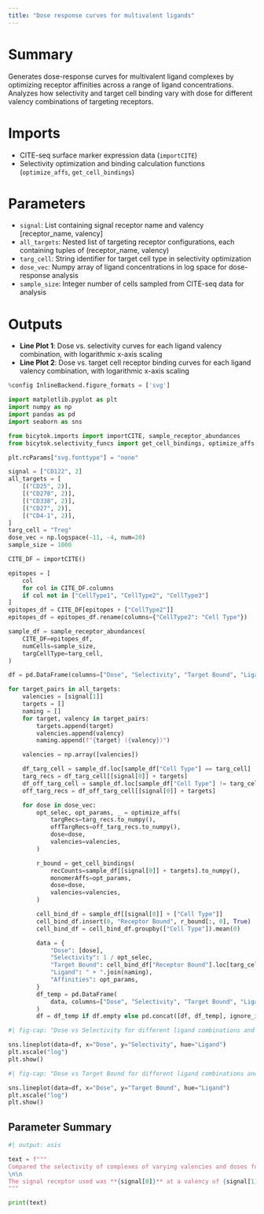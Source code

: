 ```yaml
---
title: "Dose response curves for multivalent ligands"
---
```


# Summary
Generates dose-response curves for multivalent ligand complexes by optimizing receptor affinities across a range of ligand concentrations. Analyzes how selectivity and target cell binding vary with dose for different valency combinations of targeting receptors.

# Imports
- CITE-seq surface marker expression data (`importCITE`)
- Selectivity optimization and binding calculation functions (`optimize_affs`, `get_cell_bindings`)

# Parameters
- `signal`: List containing signal receptor name and valency [receptor_name, valency]
- `all_targets`: Nested list of targeting receptor configurations, each containing tuples of (receptor_name, valency)
- `targ_cell`: String identifier for target cell type in selectivity optimization
- `dose_vec`: Numpy array of ligand concentrations in log space for dose-response analysis
- `sample_size`: Integer number of cells sampled from CITE-seq data for analysis

# Outputs
- **Line Plot 1**: Dose vs. selectivity curves for each ligand valency combination, with logarithmic x-axis scaling
- **Line Plot 2**: Dose vs. target cell receptor binding curves for each ligand valency combination, with logarithmic x-axis scaling

```python
%config InlineBackend.figure_formats = ['svg']

import matplotlib.pyplot as plt
import numpy as np
import pandas as pd
import seaborn as sns

from bicytok.imports import importCITE, sample_receptor_abundances
from bicytok.selectivity_funcs import get_cell_bindings, optimize_affs

plt.rcParams["svg.fonttype"] = "none"

signal = ["CD122", 2]
all_targets = [
    [("CD25", 2)],
    [("CD278", 2)],
    [("CD338", 2)],
    [("CD27", 2)],
    [("CD4-1", 2)],
]
targ_cell = "Treg"
dose_vec = np.logspace(-11, -4, num=20)
sample_size = 1000

CITE_DF = importCITE()

epitopes = [
    col
    for col in CITE_DF.columns
    if col not in ["CellType1", "CellType2", "CellType3"]
]
epitopes_df = CITE_DF[epitopes + ["CellType2"]]
epitopes_df = epitopes_df.rename(columns={"CellType2": "Cell Type"})

sample_df = sample_receptor_abundances(
    CITE_DF=epitopes_df,
    numCells=sample_size,
    targCellType=targ_cell,
)

df = pd.DataFrame(columns=["Dose", "Selectivity", "Target Bound", "Ligand"])

for target_pairs in all_targets:
    valencies = [signal[1]]
    targets = []
    naming = []
    for target, valency in target_pairs:
        targets.append(target)
        valencies.append(valency)
        naming.append(f"{target} ({valency})")

    valencies = np.array([valencies])

    df_targ_cell = sample_df.loc[sample_df["Cell Type"] == targ_cell]
    targ_recs = df_targ_cell[[signal[0]] + targets]
    df_off_targ_cell = sample_df.loc[sample_df["Cell Type"] != targ_cell]
    off_targ_recs = df_off_targ_cell[[signal[0]] + targets]

    for dose in dose_vec:
        opt_selec, opt_params, _ = optimize_affs(
            targRecs=targ_recs.to_numpy(),
            offTargRecs=off_targ_recs.to_numpy(),
            dose=dose,
            valencies=valencies,
        )

        r_bound = get_cell_bindings(
            recCounts=sample_df[[signal[0]] + targets].to_numpy(),
            monomerAffs=opt_params,
            dose=dose,
            valencies=valencies,
        )

        cell_bind_df = sample_df[[signal[0]] + ["Cell Type"]]
        cell_bind_df.insert(0, "Receptor Bound", r_bound[:, 0], True)
        cell_bind_df = cell_bind_df.groupby(["Cell Type"]).mean(0)

        data = {
            "Dose": [dose],
            "Selectivity": 1 / opt_selec,
            "Target Bound": cell_bind_df["Receptor Bound"].loc[targ_cell],
            "Ligand": " + ".join(naming),
            "Affinities": opt_params,
        }
        df_temp = pd.DataFrame(
            data, columns=["Dose", "Selectivity", "Target Bound", "Ligand"]
        )
        df = df_temp if df.empty else pd.concat([df, df_temp], ignore_index=True)
```

```python
#| fig-cap: "Dose vs Selectivity for different ligand combinations and doses"

sns.lineplot(data=df, x="Dose", y="Selectivity", hue="Ligand")
plt.xscale("log")
plt.show()
```

```python
#| fig-cap: "Dose vs Target Bound for different ligand combinations and doses"

sns.lineplot(data=df, x="Dose", y="Target Bound", hue="Ligand")
plt.xscale("log")
plt.show()
```

## Parameter Summary
```python
#| output: asis

text = f"""
Compared the selectivity of complexes of varying valencies and doses for the target cell type **{targ_cell}**. The analysis was performed on **{sample_size}** cells sampled from the CITE-seq dataset.
\n\n
The signal receptor used was **{signal[0]}** at a valency of {signal[1]}. The target receptors analyzed were **{', '.join([f'{target[0]} ({target[1]})' for target in all_targets[0]])}**, with valencies of {', '.join([str(target[1]) for target in all_targets[0]])}.
"""

print(text)
```